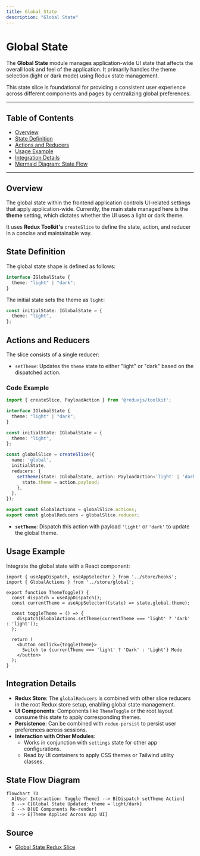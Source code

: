 ```yaml
---
title: Global State
description: "Global State"
---
```

# Global State

The **Global State** module manages application-wide UI state that affects the overall look and feel of the application. It primarily handles the theme selection (light or dark mode) using Redux state management.

This state slice is foundational for providing a consistent user experience across different components and pages by centralizing global preferences.

---

## Table of Contents

- [Overview](#overview)
- [State Definition](#state-definition)
- [Actions and Reducers](#actions-and-reducers)
- [Usage Example](#usage-example)
- [Integration Details](#integration-details)
- [Mermaid Diagram: State Flow](#mermaid-diagram-state-flow)

---

## Overview

The global state within the frontend application controls UI-related settings that apply application-wide. Currently, the main state managed here is the **theme** setting, which dictates whether the UI uses a light or dark theme.

It uses **Redux Toolkit's** `createSlice` to define the state, action, and reducer in a concise and maintainable way.

## State Definition

The global state shape is defined as follows:

```ts
interface IGlobalState {
  theme: "light" | "dark";
}
```

The initial state sets the theme as `light`:

```ts
const initialState: IGlobalState = {
  theme: "light",
};
```

## Actions and Reducers

The slice consists of a single reducer:

- `setTheme`: Updates the `theme` state to either "light" or "dark" based on the dispatched action.

### Code Example

```ts
import { createSlice, PayloadAction } from '@reduxjs/toolkit';

interface IGlobalState {
  theme: "light" | "dark";
}

const initialState: IGlobalState = {
  theme: "light",
};

const globalSlice = createSlice({
  name: 'global',
  initialState,
  reducers: {
    setTheme(state: IGlobalState, action: PayloadAction<'light' | 'dark'>) {
      state.theme = action.payload;
    },
  },
});

export const GlobalActions = globalSlice.actions;
export const globalReducers = globalSlice.reducer;
```

- **`setTheme`**: Dispatch this action with payload `'light'` or `'dark'` to update the global theme.

## Usage Example

Integrate the global state with a React component:

```tsx
import { useAppDispatch, useAppSelector } from '../store/hooks';
import { GlobalActions } from '../store/global';

export function ThemeToggle() {
  const dispatch = useAppDispatch();
  const currentTheme = useAppSelector((state) => state.global.theme);

  const toggleTheme = () => {
    dispatch(GlobalActions.setTheme(currentTheme === 'light' ? 'dark' : 'light'));
  };

  return (
    <button onClick={toggleTheme}>
      Switch to {currentTheme === 'light' ? 'Dark' : 'Light'} Mode
    </button>
  );
}
```

## Integration Details

- **Redux Store**: The `globalReducers` is combined with other slice reducers in the root Redux store setup, enabling global state management.
- **UI Components**: Components like `ThemeToggle` or the root layout consume this state to apply corresponding themes.
- **Persistence**: Can be combined with `redux-persist` to persist user preferences across sessions.
- **Interaction with Other Modules**:
  - Works in conjunction with `settings` state for other app configurations.
  - Read by UI containers to apply CSS themes or Tailwind utility classes.

## State Flow Diagram

```mermaid
flowchart TD
  A[User Interaction: Toggle Theme] --> B[Dispatch setTheme Action]
  B --> C[Global State Updated: theme = light/dark]
  C --> D[UI Components Re-render]
  D --> E[Theme Applied Across App UI]
```

## Source

- [Global State Redux Slice](frontend/src/store/global.ts)
